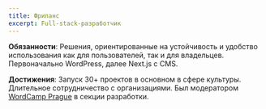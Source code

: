 ```yaml
---
title: Фриланс
excerpt: Full-stack-разработчик
---
```


**Обязанности**: Решения, ориентированные на устойчивость и удобство использования как для пользователей, так и для владельцев. Первоначально WordPress, далее Next.js с CMS.

**Достижения**: Запуск 30+ проектов в основном в сфере культуры. Длительное сотрудничество с организациями. Был модератором [WordCamp Prague](https://central.wordcamp.org/) в секции разработки.
